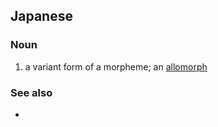 ==Japanese==
{{ja-kanjitab|い|けい|たい|yomi=on}}

===Noun===
{{ja-noun|いけいたい}}

# {{lb|ja|linguistics|sort=いけいたい}} a variant form of a morpheme; an [[allomorph]]

===See also===
* {{ja-r|形態素|けいたいそ}}